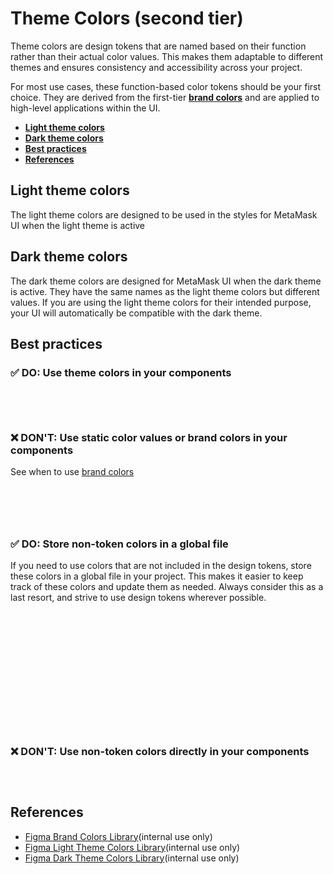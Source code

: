 
# Theme Colors (second tier)

Theme colors are design tokens that are named based on their function rather than their actual color values. This makes them adaptable to different themes and ensures consistency and accessibility across your project.

For most use cases, these function-based color tokens should be your first choice. They are derived from the first-tier [**brand colors**](/docs/colors-brandcolors--docs) and are applied to high-level applications within the UI.

- [**Light theme colors**](#light-theme-colors)
- [**Dark theme colors**](#dark-theme-colors)
- [**Best practices**](#best-practices)
- [**References**](#references)

## Light theme colors

The light theme colors are designed to be used in the styles for MetaMask UI when the light theme is active

<Canvas of={ThemeColorStories.LightThemeColors} />

## Dark theme colors

The dark theme colors are designed for MetaMask UI when the dark theme is active. They have the same names as the light theme colors but different values. If you are using the light theme colors for their intended purpose, your UI will automatically be compatible with the dark theme.

<Canvas of={ThemeColorStories.DarkThemeColors} />

## Best practices

### ✅ **DO**: Use theme colors in your components

```jsx
// Good
background-color: theme.colors.background.default;
background-color: var(--color-background-default);
```

### ❌ **DON'T**: Use static color values or brand colors in your components

See when to use [brand colors](/docs/colors-brandcolors--docs#best-practices)

```jsx
// Avoid
background-color: #ffffff; // Static color value
background-color: brandColors.white.white000; // Brand color
background-color: var(--brand-colors-white-white000); // Brand color
```

### ✅ **DO**: Store non-token colors in a global file

If you need to use colors that are not included in the design tokens, store these colors in a global file in your project. This makes it easier to keep track of these colors and update them as needed. Always consider this as a last resort, and strive to use design tokens wherever possible.

```jsx
// colors.js
export const customColors = {
  myCustomColor: '#abc123',
};

// colors.css
--custom-colors-my-custom-color: #abc123;

// component.js
import { customColors } from './colors.js';

background-color: customColors.myCustomColor;
background-color: var(--custom-colors-my-custom-color);
```

### ❌ **DON'T**: Use non-token colors directly in your components

```jsx
// Avoid
background-color: #abc123; // Custom color not in design tokens or global file
```

## References

- [Figma Brand Colors Library](https://www.figma.com/file/cBAUPFMnbv6tHR1J8KvBI2/Brand-Colors?node-id=0%3A1)(internal use only)
- [Figma Light Theme Colors Library](https://www.figma.com/file/kdFzEC7xzSNw7cXteqgzDW/Light-Theme-Colors?node-id=0%3A1)(internal use only)
- [Figma Dark Theme Colors Library](https://www.figma.com/file/rLKsoqpjyoKauYnFDcBIbO/Dark-Theme-Colors?node-id=0%3A1)(internal use only)
